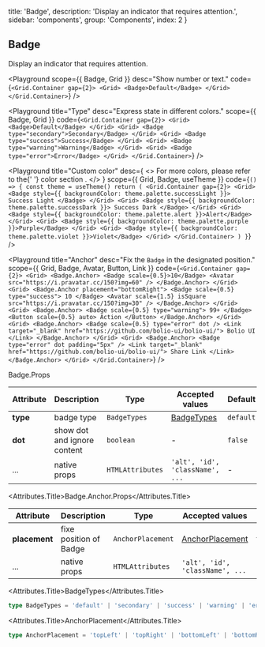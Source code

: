 
  title: 'Badge',
  description: 'Display an indicator that requires attention.',
  sidebar: 'components',
  group: 'Components',
  index: 2
}

## Badge

Display an indicator that requires attention.

<Playground
  scope={{ Badge, Grid }}
  desc="Show number or text."
  code={`
<Grid.Container gap={2}>
  <Grid>
    <Badge>Default</Badge>
  </Grid>
</Grid.Container>
`}
/>

<Playground
  title="Type"
  desc="Express state in different colors."
  scope={{ Badge, Grid }}
  code={`
<Grid.Container gap={2}>
  <Grid>
    <Badge>Default</Badge>
  </Grid>
  <Grid>
    <Badge type="secondary">Secondary</Badge>
  </Grid>
  <Grid>
    <Badge type="success">Success</Badge>
  </Grid>
  <Grid>
    <Badge type="warning">Warning</Badge>
  </Grid>
  <Grid>
    <Badge type="error">Error</Badge>
  </Grid>
</Grid.Container>
`}
/>

<Playground
  title="Custom color"
  desc={
    <>
      For more colors, please refer to the{' '}
      <NextLink href="/guide/colors">
        <Link color>color section</Link>
      </NextLink>
      .
    </>
  }
  scope={{ Grid, Badge, useTheme }}
  code={`
() => {
  const theme = useTheme()
  return (
    <Grid.Container gap={2}>
      <Grid>
        <Badge style={{ backgroundColor: theme.palette.successLight }}>
          Success Light
        </Badge>
      </Grid>
      <Grid>
        <Badge style={{ backgroundColor: theme.palette.successDark }}>
          Success Dark
        </Badge>
      </Grid>
      <Grid>
        <Badge style={{ backgroundColor: theme.palette.alert }}>Alert</Badge>
      </Grid>
      <Grid>
        <Badge style={{ backgroundColor: theme.palette.purple }}>Purple</Badge>
      </Grid>
      <Grid>
        <Badge style={{ backgroundColor: theme.palette.violet }}>Violet</Badge>
      </Grid>
    </Grid.Container>
  )
}
`}
/>

<Playground
  title="Anchor"
  desc="Fix the `Badge` in the designated position."
  scope={{ Grid, Badge, Avatar, Button, Link }}
  code={`
<Grid.Container gap={2}>
  <Grid>
    <Badge.Anchor>
      <Badge scale={0.5}>10</Badge>
      <Avatar src="https://i.pravatar.cc/150?img=60" />
    </Badge.Anchor>
  </Grid>
  <Grid>
    <Badge.Anchor placement="bottomRight">
      <Badge scale={0.5} type="success">
        10
      </Badge>
      <Avatar scale={1.5} isSquare src="https://i.pravatar.cc/150?img=30" />
    </Badge.Anchor>
  </Grid>
  <Grid>
    <Badge.Anchor>
      <Badge scale={0.5} type="warning">
        99+
      </Badge>
      <Button scale={0.5} auto>
        Action
      </Button>
    </Badge.Anchor>
  </Grid>
  <Grid>
    <Badge.Anchor>
      <Badge scale={0.5} type="error" dot />
      <Link target="_blank" href="https://github.com/bolio-ui/bolio-ui/">
        Bolio UI
      </Link>
    </Badge.Anchor>
  </Grid>
  <Grid>
    <Badge.Anchor>
      <Badge type="error" dot padding="5px" />
      <Link target="_blank" href="https://github.com/bolio-ui/bolio-ui/">
        Share Link
      </Link>
    </Badge.Anchor>
  </Grid>
</Grid.Container>
`}
/>

<Attributes edit="/pages/docs/components/badge.mdx">
<Attributes.Title>Badge.Props</Attributes.Title>

| Attribute | Description                 | Type             | Accepted values                 | Default   |
| --------- | --------------------------- | ---------------- | ------------------------------- | --------- |
| **type**  | badge type                  | `BadgeTypes`     | [BadgeTypes](#badgetypes)       | `default` |
| **dot**   | show dot and ignore content | `boolean`        | -                               | `false`   |
| ...       | native props                | `HTMLAttributes` | `'alt', 'id', 'className', ...` | -         |

<Attributes.Title>Badge.Anchor.Props</Attributes.Title>

| Attribute     | Description            | Type              | Accepted values                     | Default    |
| ------------- | ---------------------- | ----------------- | ----------------------------------- | ---------- |
| **placement** | fixe position of Badge | `AnchorPlacement` | [AnchorPlacement](#anchorplacement) | `topRight` |
| ...           | native props           | `HTMLAttributes`  | `'alt', 'id', 'className', ...`     | -          |

<Attributes.Title>BadgeTypes</Attributes.Title>

```ts
type BadgeTypes = 'default' | 'secondary' | 'success' | 'warning' | 'error'
```

<Attributes.Title>AnchorPlacement</Attributes.Title>

```ts
type AnchorPlacement = 'topLeft' | 'topRight' | 'bottomLeft' | 'bottomRight'
```

</Attributes>

